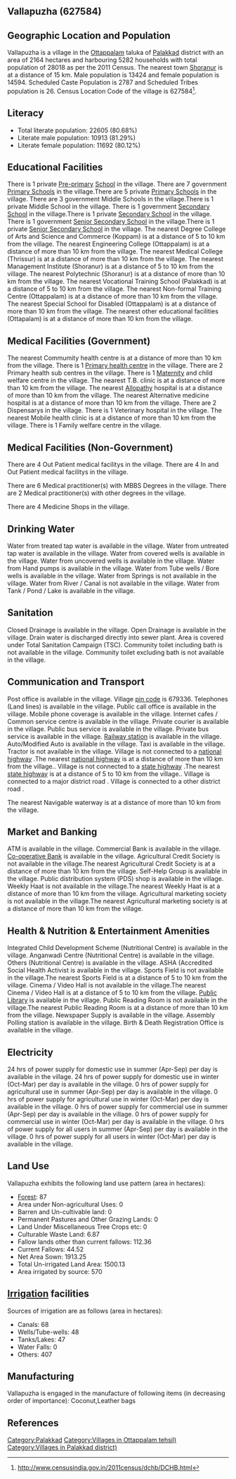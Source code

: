 {{Infobox settlement
| name=Vallapuzha
| native_name=
| native_name_lang=
| other_name=
| nickname=
| settlement_type=Village
| image_skyline=
| image_alt=
| image_caption=
| pushpin_map=India Kerala
| pushpin_label_position=right
| pushpin_map_alt=
| pushpin_map_caption=Location in Kerala, India
| latd=
| latm=
| lats=
| latNS=
| longd=
| longm=
| longs=
| longEW=
| coordinates_display=inline,title
| subdivision_type=Country
| subdivision_name={{flag|India}}
| subdivision_type1=[[States and territories of India|State]]
| subdivision_name1=Kerala 
| subdivision_type2=[[List of districts of India|District]]
| subdivision_name2=Palakkad
| subdivision_type3=Tahsil
| subdivision_name3=Ottappalam
| website=
| established_title=<!-- Established -->
| established_date=
| founder=
| named_for=
| government_type=
| governing_body=
| unit_pref=Metric=
| area_footnotes=
| area_rank=
| area_total_km2=21.64
| elevation_footnotes=
| elevation_m=
| population_total=28018
| population_as_of=2011
| population_rank=
| population_density_km2=1294
| population_demonym=
| population_footnotes=
| demographics_type1=Languages
| demographics1_title1=Official
| demographics1_info1=[[Malayalam language|Malayalam]]
| timezone1=[[Indian Standard Time|IST]]
| utc_offset1==+5:30
| postal_code_type=[[Postal Index Number|PIN]]
| postal_code=679336
| area_code_type=Telephone code
| area_code=
| registration_plate=
| blank1_name_sec1=Nearest city
| blank1_info_sec1=[[Shoranur]]
| blank2_name_sec1=[[Human sex ratio|Sex ratio]]
| blank2_info_sec1=1087 [[male|♂]]/[[female|♀]]
| blank3_name_sec1=Literacy
| blank3_info_sec1=80.68%
| blank1_name_sec2=[[2011 Census of India|2011 census]] code
| blank1_info_sec2=627584
| footnotes=
}}

== Vallapuzha (627584) ==

== Geographic Location and Population ==

Vallapuzha is a village in the [[Ottappalam]] taluka of [[Palakkad]] district with an area of 2164 hectares and harbouring 5282 households with total population of 28018 as per the 2011 Census. The nearest town [[Shoranur]] is at a distance of 15 km. Male population is 13424 and female population is 14594. Scheduled Caste Population is 2787 and Scheduled Tribes population is 26. Census Location Code of the village is 627584<ref>http://www.censusindia.gov.in/2011census/dchb/DCHB.html</ref>.


== Literacy ==  
* Total literate population: 22605 (80.68%)
* Literate male population: 10913 (81.29%)
* Literate female population: 11692 (80.12%)


== Educational Facilities ==  
There is 1 private [[Pre-primary]] [[School]] in the village.
There are 7 government [[Primary School]]s in the village.There are 5 private [[Primary School]]s in the village.
There are 3 government Middle Schools in the village.There is 1 private Middle School in the village.
There is 1 government [[Secondary School]] in the village.There is 1 private [[Secondary School]] in the village.
There is 1 government [[Senior Secondary School]] in the village.There is 1 private [[Senior Secondary School]] in the village.
The nearest Degree College of Arts and Science and Commerce (Koppam) is at a distance of 5 to 10 km from the village.
The nearest Engineering College (Ottappalam) is at a distance of more than 10 km from the village.
The nearest Medical College (Thrissur) is at a distance of more than 10 km from the village.
The nearest Management Institute (Shoranur) is at a distance of 5 to 10 km from the village.
The nearest Polytechnic (Shoranur) is at a distance of more than 10 km from the village.
The nearest Vocational Training School (Palakkad) is at a distance of 5 to 10 km from the village.
The nearest Non-formal Training Centre (Ottappalam) is at a distance of more than 10 km from the village.
The nearest Special School for Disabled (Ottappalam) is at a distance of more than 10 km from the village.
The nearest other educational facilities (Ottapalam) is at a distance of more than 10 km from the village.


== Medical Facilities (Government) ==
The nearest Commumity health centre is at a distance of more than 10 km from the village.
There is 1 [[Primary health centre]] in the village.
There are 2 Primary health sub centres in the village.
There is 1 [[Maternity]] and child welfare centre in the village.
The nearest T.B. clinic is at a distance of more than 10 km from the village.
The nearest [[Allopathy]] hospital is at a distance of more than 10 km from the village.
The nearest Alternative medicine hospital is at a distance of more than 10 km from the village.
There are 2 Dispensarys in the village.
There is 1 Veterinary hospital in the village.
The nearest Mobile health clinic is at a distance of more than 10 km from the village.
There is 1 Family welfare centre in the village.


== Medical Facilities (Non-Government) ==
There are 4 Out Patient medical facilitys in the village.
There are 4 In and Out Patient medical facilitys in the village.

There are 6 Medical practitioner(s) with MBBS Degrees in the village.
There are 2 Medical practitioner(s) with other degrees in the village.


There are 4 Medicine Shops in the village.



== Drinking Water ==
Water from treated tap water is available in the village.
Water from untreated tap water is available in the village.
Water from covered wells is available in the village.
Water from uncovered wells is available in the village.
Water from Hand pumps is available in the village.
Water from Tube wells / Bore wells is available in the village.
Water from Springs is not available in the village.
Water from River / Canal is not available in the village.
Water from Tank / Pond / Lake is available in the village.


== Sanitation ==
Closed Drainage is available in the village.
Open Drainage is available in the village.
Drain water is discharged directly into sewer plant.
Area is covered under Total Sanitation Campaign (TSC).
Community toilet including bath is not available in the village.
Community toilet excluding bath is not available in the village.


== Communication and Transport ==
Post office is available in the village.
Village [[pin code]] is 679336.
Telephones (Land lines) is available in the village.
Public call office is available in the village.
Mobile phone coverage is available in the village.
Internet cafes / Common service centre is available in the village.
Private courier is available in the village.
Public bus service is available in the village.
Private bus service is available in the village.
[[Railway station]] is available in the village.
Auto/Modified Auto is available in the village.
Taxi is available in the village.
Tractor is not available in the village.
Village is not connected to a [[national highway]] .The nearest [[national highway]] is at a distance of more than 10 km from the village..
Village is not connected to a [[state highway]] .The nearest [[state highway]] is at a distance of 5 to 10 km from the village..
Village is connected to a major district road    .
Village is connected to a other district road  .



The nearest Navigable waterway is at a distance of more than 10 km from the village.



== Market and Banking ==
ATM is available in the village.
Commercial Bank is available in the village.
[[Co-operative Bank]] is available in the village.
Agricultural Credit Society is not available in the village.The nearest Agricultural Credit Society is at a distance of more than 10 km from the village.
Self-Help Group is available in the village.
Public distribution system (PDS) shop is available in the village.
Weekly Haat is not available in the village.The nearest Weekly Haat is at a distance of more than 10 km from the village.
Agricultural marketing society is not available in the village.The nearest Agricultural marketing society is at a distance of more than 10 km from the village.


== Health & Nutrition & Entertainment Amenities ==
Integrated Child Development Scheme (Nutritional Centre) is available in the village.
Anganwadi Centre (Nutritional Centre) is available in the village.
Others (Nutritional Centre) is available in the village.
ASHA (Accredited Social Health Activist is available in the village.
Sports Field is not available in the village.The nearest Sports Field is at a distance of 5 to 10 km from the village.
Cinema / Video Hall is not available in the village.The nearest Cinema / Video Hall is at a distance of 5 to 10 km from the village.
[[Public Library]] is available in the village.
Public Reading Room is not available in the village.The nearest Public Reading Room is at a distance of more than 10 km from the village.
Newspaper Supply is available in the village.
Assembly Polling station is available in the village.
Birth & Death Registration Office is available in the village.


== Electricity ==
24 hrs of power supply for domestic use in summer (Apr-Sep) per day is available in the village.
24 hrs of power supply for domestic use in winter (Oct-Mar) per day is available in the village.
0 hrs of power supply for agricultural use in summer (Apr-Sep) per day is available in the village.
0 hrs of power supply for agricultural use in winter (Oct-Mar) per day is available in the village.
0 hrs of power supply for commercial use in summer (Apr-Sep) per day is available in the village.
0 hrs of power supply for commercial use in winter (Oct-Mar) per day is available in the village.
0 hrs of power supply for all users in summer (Apr-Sep) per day is available in the village.
0 hrs of power supply for all users in winter (Oct-Mar) per day is available in the village.


== Land Use ==
Vallapuzha exhibits the following land use pattern (area in hectares):
* [[Forest]]: 87
* Area under Non-agricultural Uses: 0
* Barren and Un-cultivable land: 0
* Permanent Pastures and Other Grazing Lands: 0
* Land Under Miscellaneous Tree Crops etc: 0
* Culturable Waste Land: 6.87
* Fallow lands other than current fallows: 112.36
* Current Fallows: 44.52
* Net Area Sown: 1913.25
* Total Un-irrigated Land Area: 1500.13
* Area irrigated by source: 570


== [[Irrigation]] facilities ==
Sources of irrigation are as follows (area in hectares):
* Canals: 68
* Wells/Tube-wells: 48
* Tanks/Lakes: 47
* Water Falls: 0
* Others: 407


== Manufacturing ==
Vallapuzha is engaged in the manufacture of following items (in decreasing order of importance): Coconut,Leather bags


[[Category:Palakkad]]
[[Category:Villages in Ottappalam tehsil)]]
[[Category:Villages in Palakkad district)]]


== References ==
{{Reflist}}


